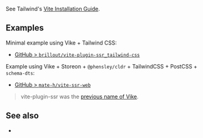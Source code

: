 
<UseBatiInsteadHint featureName="Tailwind" />

See Tailwind's [Vite Installation Guide](https://tailwindcss.com/docs/guides/vite).

## Examples

Minimal example using Vike + Tailwind CSS:
 - [GitHub > `brillout/vite-plugin-ssr_tailwind-css`](https://github.com/brillout/vite-plugin-ssr_tailwind-css)

Example using Vike + Storeon + `@phensley/cldr` + TailwindCSS + PostCSS + `schema-dts`:
 - [GitHub > `mate-h/vite-ssr-web`](https://github.com/mate-h/vite-ssr-web)

> vite-plugin-ssr was the [previous name of Vike](https://vite-plugin-ssr.com/vike).

## See also

 - <Link href="/windi-css" />


